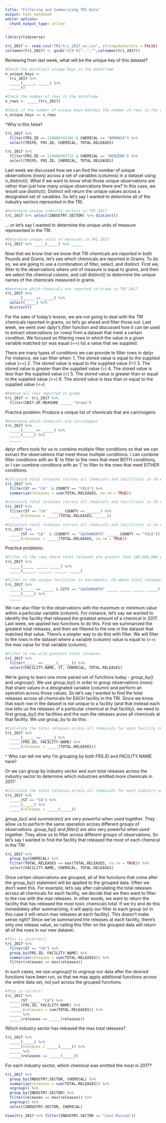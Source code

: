 ```yaml
---
title: "Filtering and Summarizing TRI Data"
output: html_notebook
editor_options: 
  chunk_output_type: inline
---
```


```r
library(tidyverse)
```



```r
tri_2017 <- read.csv("TRI/tri_2017_us.csv", stringsAsFactors = FALSE)
colnames(tri_2017) <- gsub("X[0-9]*..","",colnames(tri_2017))
```

Reviewing from last week, what will be the unique key of this dataset?
```r
#Check the dinstinct unique keys in the dataframe
n_unique_keys <- 
  tri_2017 %>% 
  _____(_____, _____) %>% 
  _____()

#Check the number of rows in the dataframe
n_rows <- _____(tri_2017)

#Check if the number of unique keys matches the number of rows in the dataset.
n_unique_keys == n_rows
```

^Why is this false?
```r
tri_2017 %>% 
  filter(FRS.ID == 110000342102 & CHEMICAL == "AMMONIA") %>% 
  select(TRIFD, FRS.ID, CHEMICAL, TOTAL.RELEASES)

tri_2017 %>% 
  filter(FRS.ID == 110000503722 & CHEMICAL == "BENZENE") %>% 
  select(TRIFD, FRS.ID, CHEMICAL, TOTAL.RELEASES)

```

Last week we discussed how we can find the number of unique observations (rows) across a set of variables (columns) in a dataset using n_distinct(). What if we want to know what those unique observations are rather than just how many unique observations there are? In this case, we would use *distinct()*. Distinct will return the unique values across a designated set of varaibles. So let's say I wanted to determine all of the industry sectors represnted in the TRI. 

```r
#Determine unique industry sectors in TRI 2017
tri_2017 %>% select(INDUSTRY.SECTOR) %>% distinct()
```

... or let's say I wanted to determine the unique units of measure represented in the TRI. 
```r
#Determine unique units of measures in TRI 2017
tri_2017 %>% _____(_____) %>% _____
```

Now that we know that we know that TRI chemicals are reported in both Pounds and Grams, let's see which chemicals are reported in Grams. To do so, we are going to use a combination of filter, select, and distinct. First we, filter to the observations where unit of measure is equal to grams, and then we select the chemical column, and call distinct() to determine the unique names of the chemicals measured in grams. 
```r
#Determine which chemicals are reported in Grams in TRI 2017
tri_2017 %>% 
  _____(_____ == _____) %>% 
  select(_____) %>% 
  distinct()
```

For the sake of today's lesson, we are not going to deal with the TRI chemicals reported in grams, so let's go ahead and filter those out. Last week, we went over dplyr's *filter* function and discussed how it can be used to extract observations (or rows) from a dataset that meet a certain condition. We focused on filtering rows in which the value in a given variable matched (or was equal (==) to) a value that we supplied.

There are many types of conditions we can provide to filter rows in dplyr. For instance, we can filter when:
1. The stored value is equal to the supplied value (==)
2. The stored value is equal to the supplied value (!=)
3. The stored value is greater than the supplied value (>)
4. The stored value is less than the supplied value (<)
5. The stored value is greater than or equal to the supplied value (>=)
6. The stored value is less than or equal to the supplied value (<=)
```r
#Remove all rows reported in grams
tri_2017 <- tri_2017 %>% 
  filter(UNIT.OF.MEASURE _____ "Grams")
```



Practice problem: Produce a unique list of chemicals that are carcinogens

```r
#Determine which chemicals are Carcinogens
tri_2017 %>% 
  _____(_____ == _____) %>% 
  _____(_____) %>% 
  _____
```

dplyr offers tools for us to combine multiple filter conditions so that we can extract the observations that meet these multiple conditions. I can combine filter conditions with an '&' to filter to the rows that meet BOTH conditions, or I can combine conditions with an '|' to filter to the rows that meet EITHER conditions.

```r
#Calculate total releases (across all chemicals and facilities) in CA AND Yolo County in 2017
tri_2017 %>% 
  filter(ST == "CA"  & COUNTY == "YOLO") %>% 
  summarize(releases = sum(TOTAL.RELEASES, na.rm = TRUE))

#Calculate total releases (across all chemicals and facilities) in CA AND Sacramento in 2017
tri_2017 %>% 
  filter(ST == "CA"  _____ COUNTY == ______) %>% 
  _____(releases = _____(TOTAL.RELEASES, _____))

#Calculate total releases (across all chemicals and facilities) in CA AND (Sacramento OR YOLO) in 2017
tri_2017 %>% 
  _____(ST == "CA"  & (COUNTY == "SACRAMENTO" _____ COUNTY == "YOLO")) %>% 
  _____(releases = _____(TOTAL.RELEASES, na.rm = TRUE))
```

Practice problems:
```r
#Filter to the rows where total releases are greater than 100,000,000 pounds, select facility name, state, chemical, and total releases
tri_2017 %>% 
  _____(_____ _____ _____) %>% 
  _____(_____, _____, _____, _____)

#Filter to the unique facilities in Sacramento, CA where total releases is not equal to 0
tri_2017 %>% 
  _____(_____ == _____ & CITY == "SACRAMENTO" _____ _____ _____ _____) %>% 
  _____(_____) %>%
  _____

```

We can also filter to the observations with the maximum or minimum value within a particular variable (column). For instance, let's say we wanted to identify the facility that released the greatest amount of a chemical in 2017. Last week, we applied two functions to do this. First we summarized the greatest total releases, and then we filtered to the row in the dataset that matched that value. There's a simpler way to do this with filter. We will filter to the rows in the dataset where a variable (column) value is equal to (==) the max value for that variable (column).
```r
#Filter to row with greatest total releases
tri_2017 %>% 
  filter(_____ == _____(______)) %>% 
  select(FACILITY.NAME, ST, CHEMICAL, TOTAL.RELEASES)
```

We're going to learn one more paired set of functions today - *group_by()* and *ungroup()*. We use group_by() in order to group observations (rows) that share values in a designated variable (column) and perform an operation across those values. So let's say I wanted to find the total releases across all chemicals for EACH facility in the TRI. Since we know that each row in the dataset is not unique to a facility (and that instead each row tells us the releases of a particular chemical at that facility), we need to first group_by() the facilities and the sum the releases aross all chemicals at that facility. We use group_by to do this:

```r
#Calculate the total releases across all chemicals for each facility in CA
tri_2017 %>% 
  _____(_____ == _____) %>% 
  _____(FRS.ID, FACILITY.NAME) %>% 
  _____(releases = _____(TOTAL.RELEASES))

```
^ Who can tell me why I'm grouping by both FRS.ID and FACILITY.NAME here?

Or we can group by industry sector and sum total releases across the industry sector to determine which industries emitted more chemicals in 2017:
```r
#Calculate the total releases across all chemicals for each industry sector in CA
tri_2017 %>% 
  _____(ST == "CA") %>% 
  _____(_____) %>% 
  _____(releases = _____(_____))
```
*group_by()* and *summarize()* are very powerful when used together. They allow us to perform the same operation across different groups of observations. *group_by()* and *filter()* are also very powerful when used together. They allow us to filter across different groups of observations. So let's say I wanted to find the facility that released the most of each chemical in the TRI:
```r
tri_2017 %>%
  group_by(CHEMICAL) %>%
  filter(TOTAL.RELEASES == max(TOTAL.RELEASES, na.rm = TRUE)) %>%
  select(FACILITY.NAME, CHEMICAL, TOTAL.RELEASES)
```



Once certain observations are grouped, all of the functions that come after the group_by() statement will be applied to the grouped data. Often we don't want this. For example, let's say after calculating the total releases across all chemicals for each facility, we decide that we then want to filter to the row with the max releases. In other words, we want to return the facility that has released the most toxic chemicals total. If we try and do this immediately after summarizing, it will apply our filter to each group (or in this case it will return max releases at each facility). This doesn't make sense right? Since we've summarized the releases at each facility, there's only one release value, so calling this filter on the grouped data will return all of the rows in our new dataset:

```r
#This is incorrect!
tri_2017 %>% 
  filter(ST == "CA") %>% 
  group_by(FRS.ID, FACILITY.NAME) %>% 
  summarize(releases = sum(TOTAL.RELEASES)) %>% 
  filter(releases == max(releases))
```

In such cases, we use *ungroup()* to ungroup our data after the desired functions have been run, so that we may apply additional functions across the entire data set, not just across the grouped functions. 

```r
#This is correct!
tri_2017 %>% 
  _____(ST _____ "CA") %>% 
  _____(FRS.ID, FACILITY.NAME) %>% 
  ______(releases = sum(TOTAL.RELEASES)) %>% 
  _____ %>% 
  _____(releases == _____(releases))
```

 Which industry sector has released the max total releases?
```r
tri_2017 %>% 
  _____(_____) %>% 
  _____(releases = _____(_____)) %>% 
  _____ %>% 
  _____(releases == _____(_____))
```

For each industry sector, which chemical was emitted the most in 2017?
```r
tri_2017 %>% 
  group_by(INDUSTRY.SECTOR, CHEMICAL) %>% 
  summarize(releases = sum(TOTAL.RELEASES)) %>% 
  ungroup() %>% 
  group_by(INDUSTRY.SECTOR) %>%
  filter(releases == max(releases)) %>%
  ungroup() %>% 
  select(INDUSTRY.SECTOR, CHEMICAL)
```

```r
View(tri_2017 %>% filter(INDUSTRY.SECTOR == "Coal Mining"))
```

